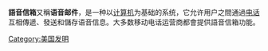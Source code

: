 {{Expand language|1=en|time=2021-03-24T09:37:21+00:00}}
{{Unreferenced|time=2021-11-12T21:52:20+00:00}}
'''語音信箱'''又稱'''语音邮件'''，是一种以[[计算机|计算机]]为基础的系统，它允许用户之間通過[[电话|电话]]互相傳遞、發送和儲存语音信息。大多数移动电话运营商都會提供語音信箱功能。
[[Category:美国发明|Category:美国发明]]